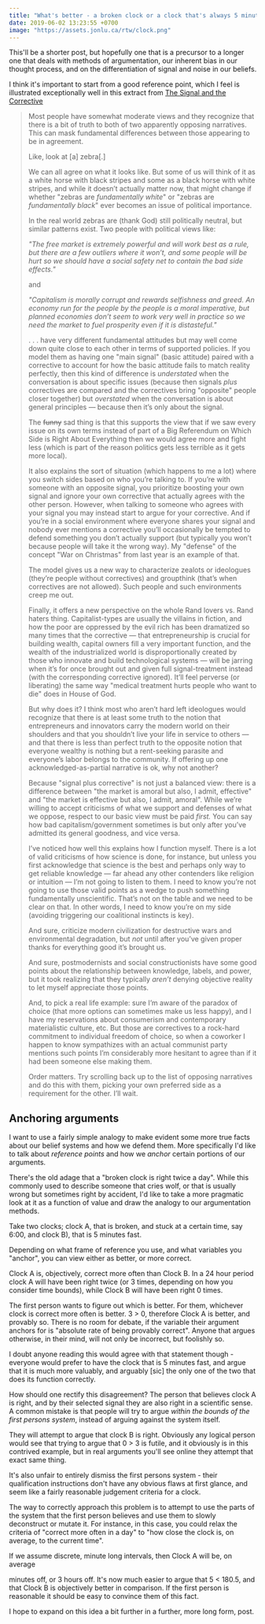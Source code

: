 ```yaml
---
title: "What's better - a broken clock or a clock that's always 5 minutes off?"
date: 2019-06-02 13:23:55 +0700
image: "https://assets.jonlu.ca/rtw/clock.png"
---
```


This'll be a shorter post, but hopefully one that is a precursor to a longer one that deals with methods of argumentation, our inherent bias in our thought process, and on the differentiation of signal and noise in our beliefs.

I think it's important to start from a good reference point, which I feel is illustrated exceptionally well in this extract from [The Signal and the Corrective](https://everythingstudies.com/2017/12/19/the-signal-and-the-corrective/)

> <p>
>   Most people have somewhat moderate views and they recognize that there is a bit of truth to both of two apparently opposing narratives.
>   This can mask fundamental differences between those appearing to be in agreement.
> </p>
> <p>Like, look at [a] zebra[.]</p>
> <p>
>   We can all agree on what it looks like. But some of us will think of it as a white horse with black stripes and some as a black horse
>   with white stripes, and while it doesn’t actually matter now, that might change if whether "zebras are <em>fundamentally white</em>" or
>   "zebras are <em>fundamentally black</em>" ever becomes an issue of political importance.
> </p>
> <p>
>   In the real world zebras are (thank God) still politically neutral, but similar patterns exist. Two people with political views like:
> </p>
> <p>
>   <em>
>     "The free market is extremely powerful and will work best as a rule, but there are a few outliers where it won’t, and some people will
>     be hurt so we should have a social safety net to contain the bad side effects."
>   </em>
> </p>
> <p>and</p>
> <p>
>   <em>
>     "Capitalism is morally corrupt and rewards selfishness and greed. An economy run for the people by the people is a moral imperative,
>     but planned economies don’t seem to work very well in practice so we need the market to fuel prosperity even if it is distasteful."
>   </em>
> </p>
> <p>
>   . . . have very different fundamental attitudes but may well come down quite close to each other in terms of supported policies. If you
>   model them as having one "main signal" (basic attitude) paired with a corrective to account for how the basic attitude fails to match
>   reality perfectly, then this kind of difference is <em>understated</em> when the conversation is about specific issues (because then
>   signals <em>plus</em> correctives are compared and the correctives bring "opposite" people closer together) but <em>overstated</em> when
>   the conversation is about general principles&nbsp;— because then it’s only about the signal.
> </p>
> <p>
>   The <del>funny</del> sad thing is that this supports the view that if we saw every issue on its own terms instead of part of a Big
>   Referendum on Which Side is Right About Everything then we would agree more and fight less (which is part of the reason politics gets
>   less terrible as it gets more local).
> </p>
> <p>
>   It also explains the sort of situation (which happens to me a lot) where you switch sides based on who you’re talking to. If you’re with
>   someone with an opposite signal, you prioritize boosting your own signal and ignore your own corrective that actually agrees with the
>   other person. However, when talking to someone who agrees with your signal you may instead start to argue for your corrective. And if
>   you’re in a social environment where everyone shares your signal and nobody ever mentions a corrective you’ll occasionally be tempted to
>   defend something you don’t actually support (but typically you won’t because people will take it the wrong way). My "defense" of the
>   concept "War on Christmas" from last year is an example of that.
> </p>
> <p>
>   The model gives us a new way to characterize zealots or ideologues (they’re people without correctives) and groupthink (that’s when
>   correctives are not allowed). Such people and such environments creep me out.
> </p>
> <p>
>   Finally, it offers a new perspective on the whole Rand lovers vs. Rand haters thing. Capitalist-types are usually the villains in
>   fiction, and how the poor are oppressed by the evil rich has been dramatized so many times that the corrective — that entrepreneurship
>   is crucial for building wealth, capital owners fill a very important function, and the wealth of the industrialized world is
>   disproportionally created by those who innovate and build technological systems&nbsp;— will be jarring when it’s for once brought out
>   and given full signal-treatment instead (with the corresponding corrective ignored). It’ll feel perverse (or liberating) the same way
>   "medical treatment hurts people who want to die" does in House of God.
> </p>
> <p>
>   But why does it? I think most who aren’t hard left ideologues would recognize that there is at least some truth to the notion that
>   entrepreneurs and innovators carry the modern world on their shoulders and that you shouldn’t live your life in service to others&nbsp;—
>   and that there is less than perfect truth to the opposite notion that everyone wealthy is nothing but a rent-seeking parasite and
>   everyone’s labor belongs to the community. If offering up one acknowledged-as-partial narrative is ok, why not another?
> </p>
> <p>
>   Because "signal plus corrective" is not just a balanced view: there is a difference between "the market is amoral but also, I admit,
>   effective" and "the market is effective but also, I admit, amoral". While we’re willing to accept criticisms of what we support and
>   defenses of what we oppose, respect to our basic view must be paid <em>first.</em> You can say how bad capitalism/government sometimes
>   is but only after you’ve admitted its general goodness, and vice versa.
> </p>
> <p>
>   I’ve noticed how well this explains how I function myself. There is a lot of valid criticisms of how science is done, for instance, but
>   unless you first acknowledge that science is the best and perhaps only way to get reliable knowledge — far ahead any other contenders
>   like religion or intuition — I’m not going to listen to them. I need to know you’re not going to use those valid points as a wedge to
>   push something fundamentally unscientific. That’s not on the table and we need to be clear on that. In other words, I need to know
>   you’re on my side (avoiding triggering our coalitional instincts is key).
> </p>
> <p>
>   And sure, criticize modern civilization for destructive wars and environmental degradation, but <em>not</em> until after you’ve given
>   proper thanks for everything good it’s brought us.
> </p>
> <p>
>   And sure, postmodernists and social constructionists have some good points about the relationship between knowledge, labels, and power,
>   but it took realizing that they typically <em>aren’t</em> denying objective reality to let myself appreciate those points.
> </p>
> <p>
>   And, to pick a real life example: sure I’m aware of the paradox of choice (that more options can sometimes make us less happy), and I
>   have my reservations about consumerism and contemporary materialistic culture, etc. But those are correctives to a rock-hard commitment
>   to individual freedom of choice, so when a coworker I happen to know sympathizes with an actual communist party mentions such points I’m
>   considerably more hesitant to agree than if it had been someone else making them.
> </p>
> <p>
>   Order matters. Try scrolling back up to the list of opposing narratives and do this with them, picking your own preferred side as a
>   requirement for the other. I’ll wait.
> </p>

## Anchoring arguments

I want to use a fairly simple analogy to make evident some more true facts about our belief systems and how we defend them. More specifically I'd like to talk about _reference points_ and how we _anchor_ certain portions of our arguments.

There's the old adage that a "broken clock is right twice a day". While this commonly used to describe someone that cries wolf, or that is usually wrong but sometimes right by accident, I'd like to take a more pragmatic look at it as a function of value and draw the analogy to our argumentation methods.

Take two clocks; clock A, that is broken, and stuck at a certain time, say 6:00, and clock B), that is 5 minutes fast.

Depending on what frame of reference you use, and what variables you "anchor", you can view either as better, or more correct.

Clock A is, objectively, correct more often than Clock B. In a 24 hour period clock A will have been right twice (or 3 times, depending on how you consider time bounds), while Clock B will have been right 0 times.

The first person wants to figure out which is better. For them, whichever clock is correct more often is better. 3 > 0, therefore Clock A is better, and provably so. There is no room for debate, if the variable their argument anchors for is "absolute rate of being provably correct". Anyone that argues otherwise, in their mind, will not only be incorrect, but foolishly so.

I doubt anyone reading this would agree with that statement though - everyone would prefer to have the clock that is 5 minutes fast, and argue that it is much more valuably, and arguably [sic] the only one of the two that does its function correctly.

How should one rectify this disagreement? The person that believes clock A is right, and by their selected signal they are also right in a scientific sense. A common mistake is that people will try to argue _within the bounds of the first persons system_, instead of arguing against the system itself.

They will attempt to argue that clock B is right. Obviously any logical person would see that trying to argue that 0 > 3 is futile, and it obviously is in this contrived example, but in real arguments you'll see online they attempt that exact same thing.

It's also unfair to entirely dismiss the first persons system - their qualification instructions don't have any obvious flaws at first glance, and seem like a fairly reasonable judgement criteria for a clock.

The way to correctly approach this problem is to attempt to use the parts of the system that the first person believes and use them to slowly deconstruct or mutate it. For instance, in this case, you could relax the criteria of "correct more often in a day" to "how close the clock is, on average, to the current time".

If we assume discrete, minute long intervals, then Clock A will be, on average

<ClockContent />

minutes off, or 3 hours off. It's now much easier to argue that 5 < 180.5, and that Clock B is objectively better in comparison. If the first person is reasonable it should be easy to convince them of this fact.

I hope to expand on this idea a bit further in a further, more long form, post.
